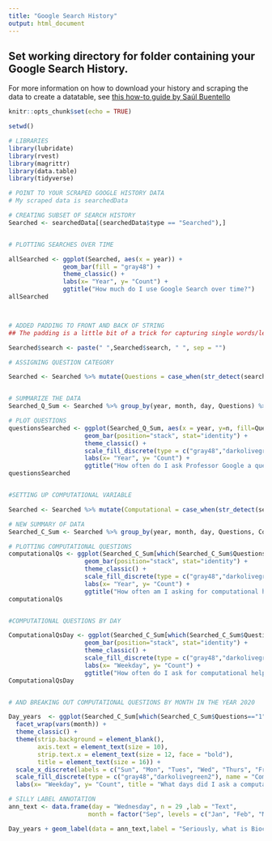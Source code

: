 ---
title: "Google Search History"
output: html_document
---

## Set working directory for folder containing your Google Search History. 

For more information on how to download your history and scraping the data to create a datatable, 
see [this how-to guide by Saúl Buentello](https://towardsdatascience.com/explore-your-activity-on-google-with-r-how-to-analyze-and-visualize-your-search-history-1fb74e5fb2b6)

```{r setup, include=FALSE}
knitr::opts_chunk$set(echo = TRUE)

setwd()
```

```{r}
# LIBRARIES
library(lubridate)
library(rvest)
library(magrittr)
library(data.table)
library(tidyverse)

# POINT TO YOUR SCRAPED GOOGLE HISTORY DATA 
# My scraped data is searchedData

# CREATING SUBSET OF SEARCH HISTORY
Searched <- searchedData[(searchedData$type == "Searched"),]


# PLOTTING SEARCHES OVER TIME

allSearched <- ggplot(Searched, aes(x = year)) + 
               geom_bar(fill = "gray48") + 
               theme_classic() +
               labs(x= "Year", y= "Count") + 
               ggtitle("How much do I use Google Search over time?")
allSearched



# ADDED PADDING TO FRONT AND BACK OF STRING
## The padding is a little bit of a trick for capturing single words/letters at the start and end of searches, put in place particularly for finding searches containing "R"

Searched$search <- paste(" ",Searched$search, " ", sep = "")

# ASSIGNING QUESTION CATEGORY

Searched <- Searched %>% mutate(Questions = case_when(str_detect(search, "how to|How to|why|Why| who | Who | when|When|what|What|where|Where|tutorial") == "TRUE" ~ 1, TRUE ~ 0)) %>% mutate(Questions = as.factor(Questions))


# SUMMARIZE THE DATA
Searched_Q_Sum <- Searched %>% group_by(year, month, day, Questions) %>% summarise(n = n()) 

# PLOT QUESTIONS
questionsSearched <- ggplot(Searched_Q_Sum, aes(x = year, y=n, fill=Questions)) + 
                     geom_bar(position="stack", stat="identity") +
                     theme_classic() +
                     scale_fill_discrete(type = c("gray48","darkolivegreen2"),name = "Question Search", labels = c("No", "Yes")) +
                     labs(x= "Year", y= "Count") + 
                     ggtitle("How often do I ask Professor Google a question?")
questionsSearched


#SETTING UP COMPUTATIONAL VARIABLE

Searched <- Searched %>% mutate(Computational = case_when(str_detect(search, " r |axis|data|graph|Graph|label|plot|phylogenetic|vim|code| in r |unix|grep|linux|unix|commandline|ggtree|ggplot|vector|bash|invariant sites|fastq|fasta|sas|SAS|shell script|matrix| R|rmarkdown|alignment|gunzip|gzip|untar|conda|sql|iqtree|gz file|shortbred|github|command| row|python|software|calculate|incidence|odds ratio|tableau|endnote|snippy-core|.sh|qsub|compare|citations|consensus|consensus tree| png |robinson-| fna |n50|google search|browsing|fastly| median |heatmap|brewer.pal|sequence file|newscale fill|vcf|CFML|unite function| cp |SNP|dirpath| awk | vi |.exe|binary file|bam file|bootstrap value|ubuntu|control c|metagenomic|paired end reads|bowtie1|bowtie2| excel |Use_Dev|snippy|YAML|travis| gbk |unit test|variant calling|biobakery|statistical power|treeio|json|xmfa| tar |disty|parsnp|gingr|harvest tools|jupyter| wsl |confidence intervals|power calculations|maximum likelihood| proc |mantel haenszel|knit to powerpoint|xml|tidyverse| irr |powerpoint|t-test|download|iqr|attack rate|nodupkey|pdf|stdev.s|set statements|access=read| e value|MAVEN|maven|DCPHIS|propensity score|$500.|best32|positive predictive value|attributable risk|effect measure modification| translate a page|prevalence ratio| bic number|negative predictive|NPV|image j|imageJ|P drive|I drive|heading error|\r|parallel|bioinformatics|genbank") == "TRUE" & Questions == 1 ~ 1, TRUE ~ 0)) %>% mutate(Computational = as.factor(Computational))

# NEW SUMMARY OF DATA
Searched_C_Sum <- Searched %>% group_by(year, month, day, Questions, Computational) %>% summarise(n = n()) 

# PLOTTING COMPUTATIONAL QUESTIONS
computationalQs <- ggplot(Searched_C_Sum[which(Searched_C_Sum$Questions=="1"),], aes(x = year, y=n, fill=Computational)) + 
                     geom_bar(position="stack", stat="identity") +
                     theme_classic() +
                     scale_fill_discrete(type = c("gray48","darkolivegreen2"), name = "Computational Question", labels = c("No", "Yes")) +
                     labs(x= "Year", y= "Count") + 
                     ggtitle("How often am I asking for computational help from Professor Google?")
computationalQs


#COMPUTATIONAL QUESTIONS BY DAY

ComputationalQsDay <- ggplot(Searched_C_Sum[which(Searched_C_Sum$Questions=="1"),], aes(x = day, y=n, fill=Computational)) + 
                     geom_bar(position="stack", stat="identity") +
                     theme_classic() +
                     scale_fill_discrete(type = c("gray48","darkolivegreen2"), name = "Computational Question", labels = c("No", "Yes")) +
                     labs(x= "Weekday", y= "Count") + 
                     ggtitle("How often do I ask for computational help by weekday?")
ComputationalQsDay


# AND BREAKING OUT COMPUTATIONAL QUESTIONS BY MONTH IN THE YEAR 2020

Day_years  <- ggplot(Searched_C_Sum[which(Searched_C_Sum$Questions=="1" & Searched_C_Sum$year %in% c("2020")),], aes(x = day, y=n, fill=Computational)) + geom_bar(position="stack", stat="identity") + 
  facet_wrap(vars(month)) + 
  theme_classic() +
  theme(strip.background = element_blank(), 
        axis.text = element_text(size = 10), 
        strip.text.x = element_text(size = 12, face = "bold"), 
        title = element_text(size = 16)) +                                                   
  scale_x_discrete(labels = c("Sun", "Mon", "Tues", "Wed", "Thurs", "Fri", "Sat")) +
  scale_fill_discrete(type = c("gray48","darkolivegreen2"), name = "Computational Question", labels = c("No", "Yes")) +
  labs(x= "Weekday", y= "Count", title = "What days did I ask a computational quesiton in 2020?" ) 

# SILLY LABEL ANNOTATION
ann_text <- data.frame(day = "Wednesday", n = 29 ,lab = "Text",
                      month = factor("Sep", levels = c("Jan", "Feb", "Mar", "Apr", "May", "Jun", "Jul", "Aug", "Sep", "Oct", "Nov", "Dec")), Computational = factor("0", levels = c("0","1")))

Day_years + geom_label(data = ann_text,label = "Seriously, what is Bioconda?", size = 4, show.legend = FALSE, fill = "white" )


```

